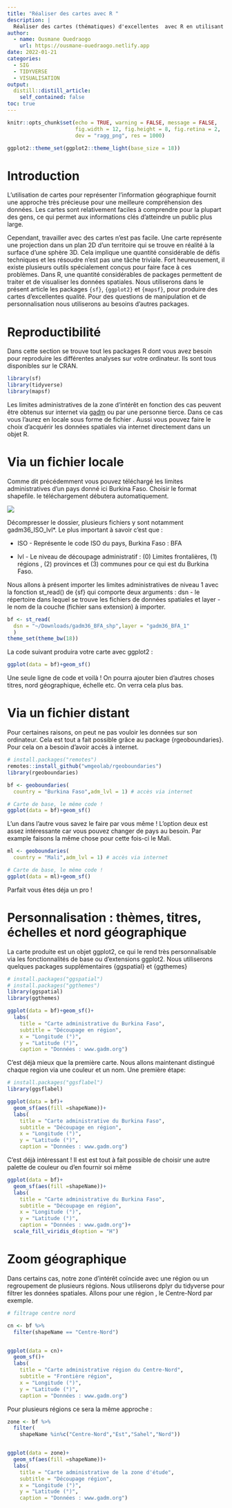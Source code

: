```yaml
---
title: "Réaliser des cartes avec R "
description: |
  Réaliser des cartes (thématiques) d'excellentes  avec R en utilisant ggplot2, sf et mapsf.
author:
  - name: Ousmane Ouedraogo
    url: https://ousmane-ouedraogo.netlify.app
date: 2022-01-21
categories: 
  - SIG
  - TIDYVERSE
  - VISUALISATION
output:
  distill::distill_article:
    self_contained: false
toc: true
---
```


```r
knitr::opts_chunk$set(echo = TRUE, warning = FALSE, message = FALSE, 
                      fig.width = 12, fig.height = 8, fig.retina = 2,
                      dev = "ragg_png", res = 1000)

ggplot2::theme_set(ggplot2::theme_light(base_size = 18))
```

# Introduction

L'utilisation de cartes pour représenter l'information géographique fournit une approche très précieuse pour une meilleure compréhension des données. Les cartes sont relativement faciles à comprendre pour la plupart des gens, ce qui permet aux informations clés d'atteindre un public plus large.

Cependant, travailler avec des cartes n'est pas facile. Une carte représente une projection dans un plan 2D d'un territoire qui se trouve en réalité à la surface d'une sphère 3D. Cela implique une quantité considérable de défis techniques et les résoudre n'est pas une tâche triviale. Fort heureusement, il existe plusieurs outils spécialement conçus pour faire face à ces problèmes. Dans R, une quantité considérables de packages permettent de traiter et de visualiser les données spatiales. Nous utiliserons dans le présent article les packages `{sf}`, `{ggplot2}` et `{mapsf}`, pour produire des cartes d'excellentes qualité. Pour des questions de manipulation et de personnalisation nous utiliserons au besoins d'autres packages.

# Reproductibilité

Dans cette section se trouve tout les packages R dont vous avez besoin pour reproduire les différentes analyses sur votre ordinateur. Ils sont tous disponibles sur le CRAN.

```r
library(sf)
library(tidyverse)
library(mapsf)
```

Les limites administratives de la zone d'intérêt en fonction des cas peuvent être obtenus sur internet via [gadm](https://gadm.org/download_country.html) ou par une personne tierce. Dans ce cas vous l'aurez en locale sous forme de fichier . Aussi vous pouvez faire le choix d'acquérir les données spatiales via internet directement dans un objet R.

# Via un fichier locale

Comme dit précédemment vous pouvez téléchargé les limites administratives d'un pays donné ici Burkina Faso. Choisir le format shapefile. le téléchargement débutera automatiquement.

![](images/Screenshot%202022-01-21%20at%2016.42.55.png)

Décompresser le dossier, plusieurs fichiers y sont notamment gadm36_ISO_lvl\*. Le plus important à savoir c'est que :

-   ISO - Représente le code ISO du pays, Burkina Faso : BFA

-   lvl - Le niveau de découpage administratif : (0) Limites frontalières, (1) régions , (2) provinces et (3) communes pour ce qui est du Burkina Faso.

Nous allons à présent importer les limites administratives de niveau 1 avec la fonction st_read() de {sf} qui comporte deux arguments : dsn - le répertoire dans lequel se trouve les fichiers de données spatiales et layer - le nom de la couche (fichier sans extension) à importer.

```r
bf <- st_read(
  dsn = "~/Downloads/gadm36_BFA_shp",layer = "gadm36_BFA_1"
  )
theme_set(theme_bw(18))
```

La code suivant produira votre carte avec ggplot2 :

```r
ggplot(data = bf)+geom_sf()

```

Une seule ligne de code et voilà ! On pourra ajouter bien d'autres choses titres, nord géographique, échelle etc. On verra cela plus bas.

# Via un fichier distant

Pour certaines raisons, on peut ne pas vouloir les données sur son ordinateur. Cela est tout a fait possible grâce au package {rgeoboundaries}. Pour cela on a besoin d'avoir accès à internet.

```r
# install.packages("remotes")
remotes::install_github("wmgeolab/rgeoboundaries")
library(rgeoboundaries)

bf <- geoboundaries(
  country = "Burkina Faso",adm_lvl = 1) # accès via internet 

# Carte de base, le même code !
ggplot(data = bf)+geom_sf()
```

L'un dans l'autre vous savez le faire par vous même ! L'option deux est assez intéressante car vous pouvez changer de pays au besoin. Par example faisons la même chose pour cette fois-ci le Mali.

```r
ml <- geoboundaries(
  country = "Mali",adm_lvl = 1) # accès via internet 

# Carte de base, le même code !
ggplot(data = ml)+geom_sf()
```

Parfait vous êtes déja un pro !

# Personnalisation : thèmes, titres, échelles et nord géographique

La carte produite est un objet ggplot2, ce qui le rend très personnalisable via les fonctionnalités de base ou d'extensions ggplot2. Nous utiliserons quelques packages supplémentaires {ggspatial} et {ggthemes}

```r
# install.packages("ggspatial")
# install.packages("ggthemes")
library(ggspatial)
library(ggthemes)

ggplot(data = bf)+geom_sf()+
  labs(
    title = "Carte administrative du Burkina Faso",
    subtitle = "Découpage en région",
    x = "Longitude (°)",
    y = "Latitude (°)",
    caption = "Données : www.gadm.org")
```

C'est déjà mieux que la première carte. Nous allons maintenant distingué chaque region via une couleur et un nom. Une première étape:

```r
# install.packages("ggsflabel")
library(ggsflabel)

ggplot(data = bf)+
  geom_sf(aes(fill =shapeName))+
  labs(
    title = "Carte administrative du Burkina Faso",
    subtitle = "Découpage en région",
    x = "Longitude (°)",
    y = "Latitude (°)",
    caption = "Données : www.gadm.org")
```

C'est déjà intéressant ! Il est est tout à fait possible de choisir une autre palette de couleur ou d'en fournir soi même

```r

ggplot(data = bf)+
  geom_sf(aes(fill =shapeName))+
  labs(
    title = "Carte administrative du Burkina Faso",
    subtitle = "Découpage en région",
    x = "Longitude (°)",
    y = "Latitude (°)",
    caption = "Données : www.gadm.org")+
  scale_fill_viridis_d(option = "H")

```

# Zoom géographique

Dans certains cas, notre zone d'intérêt coïncide avec une région ou un regroupement de plusieurs régions. Nous utiliserons dplyr du tidyverse pour filtrer les données spatiales. Allons pour une région , le Centre-Nord par exemple.

```r

# filtrage centre nord

cn <- bf %>% 
  filter(shapeName == "Centre-Nord")


ggplot(data = cn)+
  geom_sf()+
  labs(
    title = "Carte administrative région du Centre-Nord",
    subtitle = "Frontière région",
    x = "Longitude (°)",
    y = "Latitude (°)",
    caption = "Données : www.gadm.org")
```

Pour plusieurs régions ce sera la même approche :

```r

zone <- bf %>% 
  filter(
    shapeName %in%c("Centre-Nord","Est","Sahel","Nord"))


ggplot(data = zone)+
  geom_sf(aes(fill =shapeName))+
  labs(
    title = "Carte administrative de la zone d'étude",
    subtitle = "Découpage région",
    x = "Longitude (°)",
    y = "Latitude (°)",
    caption = "Données : www.gadm.org")
```

